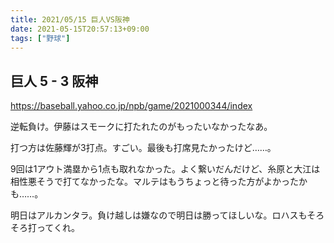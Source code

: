 ```yaml
---
title: 2021/05/15 巨人VS阪神
date: 2021-05-15T20:57:13+09:00
tags: ["野球"]
---
```


## 巨人 5 - 3 阪神

https://baseball.yahoo.co.jp/npb/game/2021000344/index

逆転負け。伊藤はスモークに打たれたのがもったいなかったなあ。

打つ方は佐藤輝が3打点。すごい。最後も打席見たかったけど……。

9回は1アウト満塁から1点も取れなかった。よく繋いだんだけど、糸原と大江は相性悪そうで打てなかったな。マルテはもうちょっと待った方がよかったかも……。

明日はアルカンタラ。負け越しは嫌なので明日は勝ってほしいな。ロハスもそろそろ打ってくれ。
